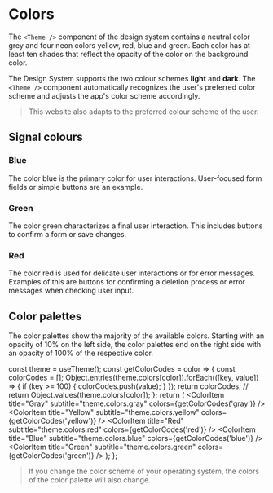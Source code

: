 
<Meta title="Foundation/Colors" />

# Colors

The `<Theme />` component of the design system contains a neutral color grey and four neon colors yellow, red, blue and green. Each color has at least ten shades that reflect the opacity of the color on the background color.

The Design System supports the two colour schemes **light** and **dark**. The `<Theme />` component automatically recognizes the user's preferred color scheme and adjusts the app's color scheme accordingly.

> This website also adapts to the preferred colour scheme of the user.

## Signal colours

### Blue

The color blue is the primary color for user interactions. User-focused form fields or simple buttons are an example.

### Green

The color green characterizes a final user interaction. This includes buttons to confirm a form or save changes.

### Red

The color red is used for delicate user interactions or for error messages. Examples of this are buttons for confirming a deletion process or error messages when checking user input.

## Color palettes

The color palettes show the majority of the available colors. Starting with an opacity of 10% on the left side, the color palettes end on the right side with an opacity of 100% of the respective color.

  const theme = useTheme();
  const getColorCodes = color => {
    const colorCodes = [];
    Object.entries(theme.colors[color]).forEach(([key, value]) => {
      if (key >= 100) {
        colorCodes.push(value);
      }
    });
    return colorCodes;
    // return Object.values(theme.colors[color]);
  };
  return (
    <Fragment>
      <ColorItem title="Gray" subtitle="theme.colors.gray" colors={getColorCodes('gray')} />
      <ColorItem title="Yellow" subtitle="theme.colors.yellow" colors={getColorCodes('yellow')} />
      <ColorItem title="Red" subtitle="theme.colors.red" colors={getColorCodes('red')} />
      <ColorItem title="Blue" subtitle="theme.colors.blue" colors={getColorCodes('blue')} />
      <ColorItem title="Green" subtitle="theme.colors.green" colors={getColorCodes('green')} />
    </Fragment>
  );
};

<ColorPalette>
  <ColorItems />
</ColorPalette>

> If you change the color scheme of your operating system, the colors of the color palette will also change.
